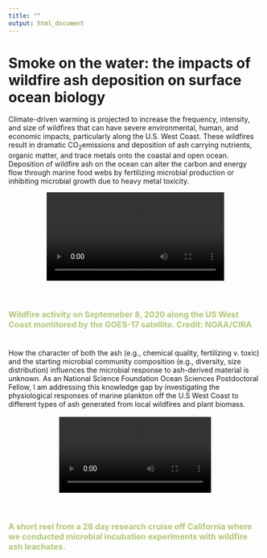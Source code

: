 ```yaml
---
title: ""
output: html_document
---
```


# Smoke on the water: the impacts of wildfire ash deposition on surface ocean biology

Climate-driven warming is projected to increase the frequency, intensity, and size of wildfires that can have severe environmental, human, and economic impacts, particularly along the U.S. West Coast. These wildfires result in dramatic CO~2~emissions and deposition of ash carrying nutrients, organic matter, and trace metals onto the coastal and open ocean. Deposition of wildfire ash on the ocean can alter the carbon and energy flow through marine food webs by fertilizing microbial production or inhibiting microbial growth due to heavy metal toxicity.
\

<center>![](movies/20200908_pacnwfires-hires.mp4){ width=70% }</center>
\
\
<h4 style="font-size: 16px; color: #AEC96F"> Wildfire activity on Septemeber 8, 2020 along the US West Coast montitored by the GOES-17 satellite. Credit: NOAA/CIRA </h4>

\
How the character of both the ash (e.g., chemical quality, fertilizing v. toxic) and the starting microbial community composition (e.g., diversity, size distribution) influences the microbial response to ash-derived material is unknown. As an National Science Foundation Ocean Sciences Postdoctoral Fellow, I am addressing this knowledge gap by investigating the physiological responses of marine plankton off the U.S West Coast to different types of ash generated from local wildfires and plant biomass. 
\
\
<center>![](movies/sp2319.mov){ width=60% }</center>
\
\
<h4 style="font-size: 16px; color: #AEC96F"> A short reel from a 28 day research cruise off California where we conducted microbial incubation experiments with wildfire ash leachates. </h4>

\